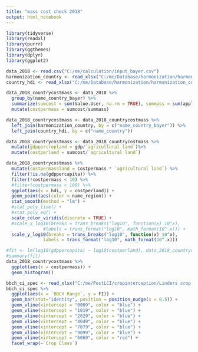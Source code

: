 ---
title: "mass cost check 2018"
output: html_notebook
---

```{r}
library(tidyverse)
library(readxl)
library(purrr)
library(ggthemes)
library(dplyr)
library(ggplot2)
```

```{r}
data_2018 <- read.csv("C:/me/calculation/input_bayer.csv")
harmonization_country <- read_xlsx("C:/me/Database/harmonization/harmonization_country.xlsx", sheet = 1)
country_hdi <- read_xlsx("C:/me/Database/harmonization/harmonization_country.xlsx", sheet = 3)
```

```{r}
data_2018_countrycostmass <- data_2018 %>%
  group_by(name_country_bayer) %>%
  summarize(sumcost = sum(Value.User, na.rm = TRUE), summass = sum(applied_mass_.1000kg.yr., na.rm = TRUE)) %>%
  mutate(costpermass = sumcost/summass)

data_2018_countrycostmass <- data_2018_countrycostmass %>%
  left_join(harmonization_country, by = c("name_country_bayer")) %>%
  left_join(country_hdi, by = c("name_country"))

data_2018_countrycostmass <- data_2018_countrycostmass %>%
  mutate(gdppercropland = gdp/`agricultural land`)%>%
  mutate(costperland = sumcost/`agricultural land`)


```

```{r}
data_2018_countrycostmass %>%
  mutate(costpermassland = costpermass * `agricultural land`) %>%
  filter(!is.na(gdppercapita)) %>%
  filter(!costpermass < 10) %>%
  #filter(costpermass < 100) %>%
  ggplot(aes(x = hdi, y = costperland)) +
  geom_point(aes(color = name_region)) +
  stat_smooth(method = "lm") +
  #stat_poly_line() +
  #stat_poly_eq() +
  scale_color_viridis(discrete = TRUE) +
  #scale_x_log10(breaks = trans_breaks("log10", function(x) 10^x),
              #labels = trans_format("log10", math_format(10^.x))) +
  scale_y_log10(breaks = trans_breaks("log10", function(x) 10^x),
              labels = trans_format("log10", math_format(10^.x)))

#fit <- lm(log10(gdppercapita) ~ log10(costperland), data_2018_countrycostmass)
#summary(fit)
data_2018_countrycostmass %>%
  ggplot(aes(x = costpermass)) +
  geom_histogram()
```

```{r}
bbch_ci_spec <- read_xlsx("C:/me/PestLCI/cropinterception/Linders crop interception.xlsx", sheet = 2)
bbch_ci_spec %>%
  ggplot(aes(x = `BBCH Range`, y = FI)) +
  geom_bar(stat="identity", position = position_nudge(x = 0.5)) +
  geom_vline(xintercept = "0009", color = "blue") +
  geom_vline(xintercept = "1019", color = "blue") +
  geom_vline(xintercept = "2029", color = "blue") +
  geom_vline(xintercept = "4049", color = "blue") +
  geom_vline(xintercept = "7079", color = "blue") +
  geom_vline(xintercept = "9099", color = "blue") +
  geom_vline(xintercept = "6069", color = "red") +
  facet_wrap(~`Crop Class`)
```
```{r}

```

